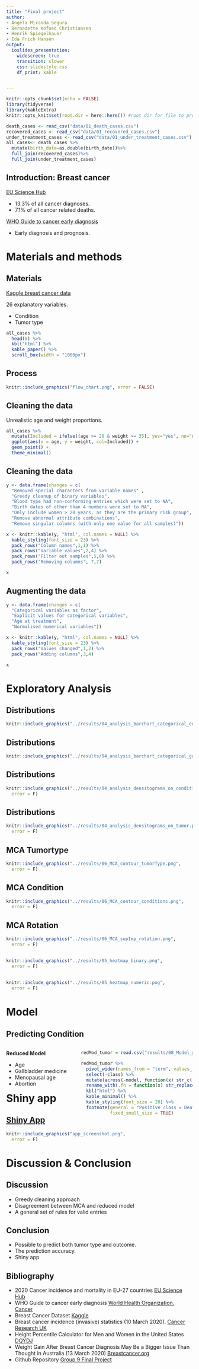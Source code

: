 ```yaml
---
title: "Final project"
author:
- Ángela Miranda Segura
- Bernadette Kofoed Christiansen
- Henrik Spiegelhauer
- Ida Frich Hansen
output:
  ioslides_presentation:
    widescreen: true
    transition: slower
    css: slidestyle.css
    df_print: kable


---
```



```r
knitr::opts_chunk$set(echo = FALSE)
library(tidyverse)
library(kableExtra)
knitr::opts_knit$set(root.dir = here::here()) #root dir for file to project root dir


```


```r
death_cases <- read_csv("data/01_death_cases.csv")
recovered_cases <- read_csv("data/01_recovered_cases.csv")
under_treatment_cases <- read_csv("data/01_under_treatment_cases.csv")
all_cases<- death_cases %>%
  mutate(birth_date=as.double(birth_date))%>%
  full_join(recovered_cases)%>%
  full_join(under_treatment_cases)
```


<!-- ############### SLIDE ############### -->


## Introduction: Breast cancer

[EU Science Hub](https://ec.europa.eu/jrc/en/news/2020-cancer-incidence-and-mortality-eu-27-countries)

- 13.3% of all cancer diagnoses.
- 7.1% of all cancer related deaths.

[WHO Guide to cancer early diagnosis](https://www.who.int/cancer/publications/cancer_early_diagnosis/en/)

- Early diagnosis and prognosis.

<!-- ############### SLIDE ############### -->

# Materials and methods

## Materials {.smaller}

[Kaggle breast cancer data](https://www.kaggle.com/homayoonkhadivi/breast-cancer-datasets)

26 explanatory variables.

- Condition
- Tumor type

```r
all_cases %>%
  head(8) %>%
  kbl("html") %>%
  kable_paper() %>%
  scroll_box(width = "1000px")
```

<!-- ############### SLIDE ############### -->

## Process

```r
knitr::include_graphics("flow_chart.png", error = FALSE)
```


<!-- ############### SLIDE ############### -->

## Cleaning the data {.smaller}

Unrealistic age and weight proportions.

```r
all_cases %>%
  mutate(Included = ifelse((age >= 20 & weight >= 35), yes="yes", no="no")) %>%
  ggplot(aes(x = age, y = weight, col=Included)) +
  geom_point() +
  theme_minimal()
```


<!-- ############### SLIDE ############### -->

## Cleaning the data 

```r
y <- data.frame(changes = c(
  "Removed special characters from variable names" , 
  "Greedy cleanup of binary variables",
  "Blood type had non-conforming entries which were set to NA", 
  "Birth dates of other than 4 numbers were set to NA",  
  "Only include women > 20 years, as they are the primary risk group",  
  "Remove abnormal attribute combinations", 
  "Remove singular columns (with only one value for all samples)"))

x <- knitr::kable(y, "html", col.names = NULL) %>%
  kable_styling(font_size = 23) %>%
  pack_rows("Column names",1,1) %>%
  pack_rows("Variable values",2,4) %>%
  pack_rows("Filter out samples",5,6) %>%
  pack_rows("Removing columns", 7,7)

x
```

<!-- ############### SLIDE ############### -->

## Augmenting the data

```r
y <- data.frame(changes = c(
  "Categorical variables as factor",
  "Explicit values for categorical variables",
  "Age at treatment",
  "Normalised numerical variables"))

x <- knitr::kable(y, "html", col.names = NULL) %>%
  kable_styling(font_size = 23) %>%
  pack_rows("Values changed",1,2) %>%
  pack_rows("Adding columns",3,4) 

x
```

<!-- ############### SLIDE ############### -->

# Exploratory Analysis

<!-- ############### SLIDE ############### -->

## Distributions {#slide}
```r
knitr::include_graphics("../results/04_analysis_barchart_categorical_education_to_heartmedicine.png", error = F)
```

<!-- ############### SLIDE ############### -->

## Distributions {#slide}
```r
knitr::include_graphics("../results/04_analysis_barchart_categorical_gallmedicine_to_condition.png", error = F)
```

<!-- ############### SLIDE ############### -->

## Distributions {#slide}
```r

knitr::include_graphics("../results/04_analysis_densitograms_on_condition.png", 
  error = F)
```

<!-- ############### SLIDE ############### -->

## Distributions {#slide}
```r

knitr::include_graphics("../results/04_analysis_densitograms_on_tumor.png", 
  error = F)
```

<!-- ############### SLIDE ############### -->

## MCA Tumortype {#slide}
```r

knitr::include_graphics("../results/06_MCA_contour_tumorType.png", 
  error = F)
```

<!-- ############### SLIDE ############### -->

## MCA Condition {#slide}
```r

knitr::include_graphics("../results/06_MCA_contour_conditions.png", 
  error = F)
```

<!-- ############### SLIDE ############### -->

## MCA Rotation {#slide}


```r

knitr::include_graphics("../results/06_MCA_supImp_rotation.png", 
  error = F)
```


<!-- ############### SLIDE ############### -->

## 

```r

knitr::include_graphics("../results/05_heatmap_binary.png", 
  error = F)
```


<!-- ############### SLIDE ############### -->

## 

```r

knitr::include_graphics("../results/05_heatmap_numeric.png", 
  error = F)
```



<!-- ############### SLIDE ############### -->

# Model



<!-- ############### SLIDE ############### -->
<!-- Tumortype model removed

## Predicting tumortype

<div class="total_bar">
<div class="up_bar" style="width: 300px"></div><div class="arrow-right" style="margin-left: 300px"></div>
</div><br>

<div style="float: left; width: 40%;">
**Reduced Model**

- Age (norm)
- Weight (norm)
- Hereditary history
- Smoking
- Radiation therapy
- Menstrual age
- Pregnancy experience
- Abortion
- Breast pain
</div>

<div style="float: right; width: 60%;">
```r
redMod_tumor = read.csv("results/07_Model_performance_tumor.csv")

redMod_tumor %>%
  pivot_wider(names_from = "term", values_from = "estimate") %>%
  select(-class) %>%
  mutate(across(-model, function(x) str_c(round(x*100),"%"))) %>%
  kbl("html") %>%
  kable_minimal() %>%
    kable_styling(font_size = 20) %>%
  footnote(general= "Positive class = Malignant",
           fixed_small_size = TRUE)

```
</div>
-->

<!-- ############### SLIDE ############### -->

## Predicting Condition

<div style="float: left; width: 40%;">
**Reduced Model**

- Age
- Gallbladder medicine
- Menopausal age
- Abortion

</div>

<div style="float: right; width: 60%;">
```r
redMod_tumor = read.csv("results/08_Model_performance_condition.csv")

redMod_tumor %>%
  pivot_wider(names_from = "term", values_from = "estimate") %>%
  select(-class) %>%
  mutate(across(-model, function(x) str_c(round(x*100),"%"))) %>%
  rename_with(.fn = function(x) str_replace(x, "_", " ") %>% str_to_sentence()) %>%
  kbl("html") %>%
  kable_minimal() %>%
  kable_styling(font_size = 20) %>%
  footnote(general = "Positive class = Death",
           fixed_small_size = TRUE)

```
</div>

<!-- ############### SLIDE ############### -->

# Shiny app

<!-- ############### SLIDE ############### -->

## [Shiny App](https://bernadettekc.shinyapps.io/breast_cancer_survivalcalculator)

```r
knitr::include_graphics("app_screenshot.png", 
  error = F)
```

<!-- ############### SLIDE ############### -->

# Discussion & Conclusion

<!-- ############### SLIDE ############### -->

## Discussion 

- Greedy cleaning approach
- Disagreement between MCA and reduced model 
- A general set of rules for valid entries

<!-- ############### SLIDE ############### -->

## Conclusion

- Possible to predict both tumor type and outcome.
- The prediction accuracy.
- Shiny app


<!-- ############### SLIDE ############### -->

## Bibliography {.smaller}

- 2020 Cancer incidence and mortality in EU-27 countries [EU Science Hub](https://ec.europa.eu/jrc/en/news/2020-cancer-incidence-and-mortality-eu-27-countries)
- WHO Guide to cancer early diagnosis [World Health Organization. Cancer](https://www.who.int/cancer/publications/cancer_early_diagnosis/en/)
- Breast Cancer Dataset [Kaggle](https://www.kaggle.com/homayoonkhadivi/breast-cancer-datasets)
- Breast cancer incidence (invasive) statistics (10 March 2020). [Cancer Research UK](www.cancerresearchuk.org/health-professional/cancer-statistics/statistics-by-cancer-type/breast-cancer/incidence-invasive)
- Height Percentile Calculator for Men and Women in the United States [DQYDJ](https://dqydj.com/height-percentile-calculator-for-men-and-women)
- Weight Gain After Breast Cancer Diagnosis May Be a Bigger Issue Than Thought in Australia (13 March 2020) [Breastcancer.org](https://www.breastcancer.org/research-news/gaining-weight-after-dx-big-problem-in-australia#:~:text=The%20survey%20found%20that%20nearly,diagnosed%20was%20about%20157%20pounds)
- Github Repository [Group 9 Final Project](https://github.com/rforbiodatascience21/2021_group09_final_project)






<!--
---

<div class="total_bar">
<div class="up_bar" style="width: 400px"></div><div class="arrow-right" style="margin-left: 400px"></div>
</div><br>

<div id="final_box">
<div style="color: rgb(47, 142, 194); font-size: 3em; text-align:center">THANKS</div> 
<div style="color: rgb(91, 175, 222); font-size: 2em; text-align:center"> FOR YOUR ATTENTION</div>
</div>

## Learning objectives {.smaller}

<div class="total_bar">
<div class="up_bar" style="width: 420px"></div><div class="arrow-right" style="margin-left: 420px"></div>
</div><br>

- Explain why reproducible data analysis is important, as well as identify relevant challenges and explain replicability versus reproducibility <i class="fas fa-check"></i>
- Describe the components of a reproducible data analysis <i class="fas fa-check"></i>
- Use Tidyverse R to perform exploratory data analysis (EDA) for data insights, including using ggplot to visualize multilayer data from e.g. high-througput -omics platforms <i class="fas fa-check"></i>
- Use Tidyverse R to perform data cleansing, transformation, visualization and communication <i class="fas fa-check"></i>
- Use RStudio and git/GitHub for collaborative analysis projects <i class="fas fa-check"></i>
- Perform and interpret standard dimension reduction and clustering techniques, as well as basic statistical tests and models <i class="fas fa-check"></i>


<link rel="stylesheet" href="https://use.fontawesome.com/releases/v5.8.1/css/all.css" integrity="sha384-50oBUHEmvpQ+1lW4y57PTFmhCaXp0ML5d60M1M7uH2+nqUivzIebhndOJK28anvf" crossorigin="anonymous">

-->

